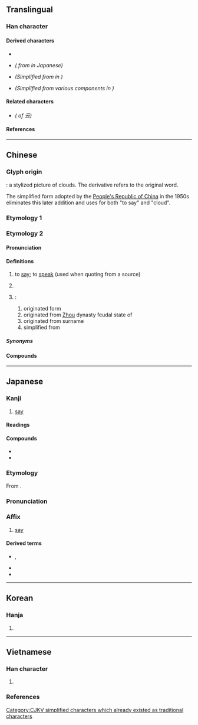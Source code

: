 {{also|雲}}
{{character info}}
==Translingual==
{{stroke order|type=animate}}

===Han character===
{{Han char|rn=7|rad=二|as=02|sn=4|four=10731|canj=MMI|ids=⿱二厶,⿱一𠫔}}

====Derived characters====
* {{l|mul|[[呍]], [[妘]], [[沄]], [[抎]], [[忶]], [[枟]], [[眃]], [[𥐯]], [[秐]], [[紜]]([[纭]]), [[耘]], [[耺]], [[夽]], [[侌]], [[芸]], [[凨]], [[囩]], [[雲]], [[藝]], [[䢵]], [[魂]], [[䲰]]([[𪉂]]), [[䰟]], [[兿]]}}
* {{l|mul|[[転]], [[伝]]}} ''({{w|Shinjitai|Simplified}} from {{l|mul|專}} in Japanese)''
* {{l|mul|[[沄]], [[叆]], [[叇]], [[昙]]}} ''(Simplified from {{l|mul|雲}} in {{w|traditional Chinese}})''
* {{l|mul|[[会]], [[尝]], [[层]], [[动]], [[运]], [[坛]], [[酝]]}} ''(Simplified from various components in {{w|traditional Chinese}})'' <!-- The components are ⿱一𭥴,曾,⿱𫩠旨,重,亶,軍,𥁕 -->

====Related characters====
* {{l|mul|[[雲]]}} ''({{w|Traditional Chinese|Traditional form}} of 云)''

====References====
{{Han ref|kx=0086.080|dkj=00254|dj=0178.010|hdz=10384.020|uh=4E91}}

----

==Chinese==

===Glyph origin===
{{Han etym}}
{{liushu|p}}: a stylized picture of clouds. The derivative {{m|zh|雲}} refers to the original word.

{{jiajie|雲|to say|sc=雨|scm=rain}}

The simplified form adopted by the [[People's Republic of China]] in the 1950s eliminates this later addition and uses {{lang|zh|云}} for both "to say" and "cloud".

===Etymology 1===
{{zh-see|雲}}

===Etymology 2===
{{zh-forms}}
{{zh-wp|zh:云 (消歧義)}}
{{rfe|zh}}

====Pronunciation====
{{zh-pron
|m=yún
|c=wan4
|h=pfs=yùn
|md=ùng
|mn=xm,qz,tw:ûn/zz:în
|w=3hhyn
|mc=y
|oc=y
|ma=y
|cat=n,pn
}}

====Definitions====
{{zh-hanzi}}

# {{lb|zh|literary}} to [[say]]; to [[speak]] (used when quoting from a source)
# {{non-gloss definition|A particle.}}
# {{surname|zh|nodot=1}}:
## originated form {{zh-l|妘}}
## originated from [[Zhou]] dynasty feudal state of {{zh-l|䢵}}
## originated from surname {{zh-l|牒云}}
## simplified from {{zh-l|雲}}

=====Synonyms=====
{{zh-dial|說}}

====Compounds====
{{zh-der|云云|云為|云乎|不知所云|人云亦云|但云|云爾|子曰詩云|云然|詩云子曰|胡云|云乎哉|云亡|云亭|云亭山人|云何|云喻|云已|云是|云板|云爾哉|云者|云耳|云胡|云若|云都赤|唱云|歲聿云暮|漫云|牒云|紛云|聲云|背云|胡云海嗙}}

----

==Japanese==

===Kanji===
{{ja-kanji|grade=|rs=二02}}

# [[say]]

====Readings====
{{ja-readings
|goon=うん
|kanon=うん
|kun=い-う<い-ふ
|nanori=おき, これ, とも, ひと
}}

====Compounds====
* {{ja-r|云%云|しか%じか}}
* {{ja-r|云%々|うん%ぬん}}

===Etymology===
{{ja-kanjitab|うん|yomi=on}}
From {{der|ja|ltc|sort=うん|-}} {{ltc-l|云}}.

===Pronunciation===
{{ja-pron|うん|y=on}}

===Affix===
{{ja-pos|affix|うん}}

# [[say]]

====Derived terms====
{{der-top}}
* {{ja-r|云%云|うん%ぬん|rom=-}}, {{ja-r|云%々|うん%ぬん}}
* {{ja-r|云%為|うん%い}}
* {{ja-r|云%爾|うん%じ}}
{{der-bottom}}

----

==Korean==

===Hanja===
{{ko-hanja|운}}

# {{rfdef|ko|sort=二02}}

----

==Vietnamese==

===Han character===
{{vi-readings|rs=二02
|hanviet=vân-tdcndg;tdcntd;gdhn;genibrel
|phienthiet=于分 vu phân
|nom=vân-tdcndg;tdcntd;taberd
}}

# {{han tu form of|vân|to [[say]]; to [[speak]]}}

===References===
<references/>

[[Category:CJKV simplified characters which already existed as traditional characters]]